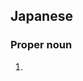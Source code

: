 ==Japanese==
{{ja-kanjitab|yomi=k|ふじ|まき}}

===Proper noun===
{{ja-pos|proper|ふじまき}}

# {{surname|lang=ja|sort=ふじまき}}